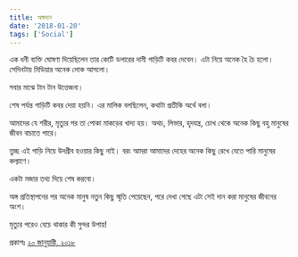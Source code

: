 ```yaml
---
title: অঙ্গদান
date: '2018-01-20'
tags: ['Social']
---
```


এক ধনী ব্যক্তি ঘোষণা দিয়েছিলেন তার কোটি ডলারের দামী গাড়িটি কবর দেবেন। এটা নিয়ে অনেক হৈ চৈ হলো। সেদিনটায় মিডিয়ার অনেক লোক আসলো।

 

সবার মাঝে টান টান উত্তেজনা।

 

শেষ পর্যন্ত গাড়িটি কবর দেয়া হয়নি। এর মালিক বলছিলেন, কথাটা প্রতীকি অর্থে বলা।

 

আমাদের যে শরীর, মৃত্যুর পর তা পোকা মাকড়ের খাদ্য হয়। অথচ, লিভার, হৃদযন্ত্র, চোখ থেকে অনেক কিছু বহু মানুষের জীবন বাচাতে পারে।

 

তুচ্ছ এই গাড়ি নিয়ে উদগ্রীব হওয়ার কিছু নাই। বরং আমরা আমাদের দেহের অনেক কিছু রেখে যেতে পারি মানুষের কল্যাণে।

 

একটা মজার তথ্য দিয়ে শেষ করবো।

 

অঙ্গ প্রতিস্থাপনের পর অনেক মানুষ নতুন কিছু স্মৃতি পেয়েছেন, পরে দেখা গেছে এটা সেই দান করা মানুষের জীবনের অংশ।

 

মৃত্যুর পরেও বেচে থাকার কী সুন্দর উপায়!
 

প্রকাশঃ [২০ জানুয়ারী, ২০১৮](https://www.facebook.com/ashraful.alam/posts/10154969138310583)